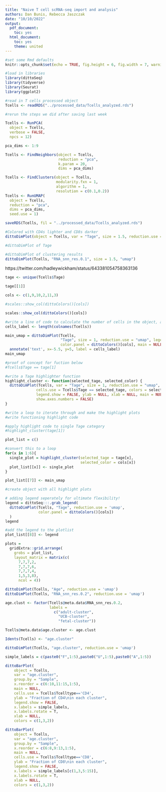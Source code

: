 ```yaml
---
title: "Naive T cell scRNA-seq import and analysis"
authors: Dan Bunis, Rebecca Jaszczak
date: "10/10/2022"
output:
  pdf_document:
    toc: yes
  html_document:
    toc: yes
    theme: united
---
```


```r
#set some Rmd defaults
knitr::opts_chunk$set(echo = TRUE, fig.height = 6, fig.width = 7, warning = F)

#load in libraries
library(dittoSeq)
library(tidyverse)
library(Seurat)
library(ggplot2)
```

```r
#read in T cells processed object
Tcells <- readRDS("../processed_data/Tcells_analyzed.rds")
```

```r
#rerun the steps we did after saving last week

Tcells <- RunPCA(
  object = Tcells,
  verbose = FALSE,
  npcs = 12)

pca_dims <- 1:9

Tcells <- FindNeighbors(object = Tcells,
                        reduction = "pca",
                        k.param = 20,
                        dims = pca_dims)

Tcells <- FindClusters(object = Tcells,
                       modularity.fxn = 1,
                       algorithm = 1,
                       resolution = c(0.1,0.2))
Tcells <- RunUMAP(
  object = Tcells,
  reduction = "pca",
  dims = pca_dims,
  seed.use = 1)
```
```r
saveRDS(Tcells, fil = "../processed_data/Tcells_analyzed.rds")
```

```r
#Colored with CD4s lighter and CD8s darker 
dittoDimPlot(object = Tcells, var = "Tage", size = 1.5, reduction.use = "umap", colors = c(1,9,10,2,11,3), main = "T cells lineage and age")

#dittoDimPlot of Tage

#dittoDimPlot of clustering results
dittoDimPlot(Tcells, "RNA_snn_res.0.1", size = 1.5, "umap")
```

https://twitter.com/hadleywickham/status/643381054758363136

```r
tage <- unique(Tcells$Tage)

tage[[1]]

cols <- c(1,9,10,2,11,3)

#scales::show_col(dittoColors()[cols])

scales::show_col(dittoColors()[cols])

```

```r
#write a line of code to calculate the number of cells in the object, and add it as a "cells_label" variable to the plot
cells_label <- length(colnames(Tcells))

main_umap = dittoDimPlot(Tcells,
                         "Tage", size = 1, reduction.use = "umap", legend.show = FALSE,
                         color.panel = dittoColors()[cols], main = NULL) +
  annotate('text', x=-5.5, y=5, label = cells_label)
main_umap
```

```r

#proof of concept for fuction below
#Tcells$Tage == tage[1]

#write a Tage highlighter function
highlight_cluster <- function(selected_tage, selected_color) {
  dittoDimPlot(Tcells, var = "Tage", size = 1, reduction.use = "umap", 
              cells.use = Tcells$Tage == selected_tage, colors = selected_color,
              legend.show = FALSE, ylab = NULL, xlab = NULL, main = NULL,
              show.axes.numbers = FALSE)
}

```

```r
#write a loop to iterate through and make the highlight plots
#write functioning highlight code

#apply highlight code to single Tage category
#highlight_cluster(tage[1])

plot_list = c()

#convert this to a loop
for(x in 1:6){
  single_plot = highlight_cluster(selected_tage = tage[x], 
                                  selected_color = cols[x])
  plot_list[[x]] <- single_plot
}

plot_list[[7]] <- main_umap

#create object with all highlight plots
```


```r
# adding legend seperately for ultimate flexibility!
legend = dittoSeq:::.grab_legend(
  dittoDimPlot(Tcells, "Tage", reduction.use = 'umap',
               color.panel = dittoColors()[cols])
  )
legend
```

```r
#add the legend to the plotlist
plot_list[[8]] <- legend
```

```r
plots = 
  gridExtra::grid.arrange(
    grobs = plot_list,
    layout_matrix = matrix(c(
      7,7,7,2,
      7,7,7,6,
      7,7,7,4,
      1,5,3,8),
      ncol = 4))
```

```r
dittoDimPlot(Tcells, "Age", reduction.use = 'umap')
dittoDimPlot(Tcells, "RNA_snn_res.0.2", reduction.use = 'umap')

age.clust <- factor(Tcells@meta.data$RNA_snn_res.0.2, 
                    labels = 
                      c("adult-cluster",
                        "UCB-cluster",
                        "fetal-cluster"))

Tcells@meta.data$age.cluster <- age.clust

Idents(Tcells) <- "age.cluster"

dittoDimPlot(Tcells, "age.cluster", reduction.use = 'umap')
```

```r
simple_labels = c(paste0("F",1:5),paste0("U",1:5),paste0("A",1:5))

dittoBarPlot(
    object = Tcells,
    var = "age.cluster",
    group.by = "Sample",
    x.reorder = c(6:10,11:15,1:5),
    main = NULL, 
    cells.use = Tcells$Tcelltype=='CD4', 
    ylab = "Fraction of CD4\nin each cluster", 
    legend.show = FALSE,
    x.labels = simple_labels,
    x.labels.rotate = T,
    xlab = NULL, 
    colors = c(1,3,2))

dittoBarPlot(
    object = Tcells,
    var = "age.cluster",
    group.by = "Sample",
    x.reorder = c(6:8,9:13,1:5),
    main = NULL, 
    cells.use = Tcells$Tcelltype=='CD8', 
    ylab = "Fraction of CD8\nin each cluster", 
    legend.show = FALSE,
    x.labels = simple_labels[c(1,3,5:15)],
    x.labels.rotate = T,
    xlab = NULL, 
    colors = c(1,3,2))
```


